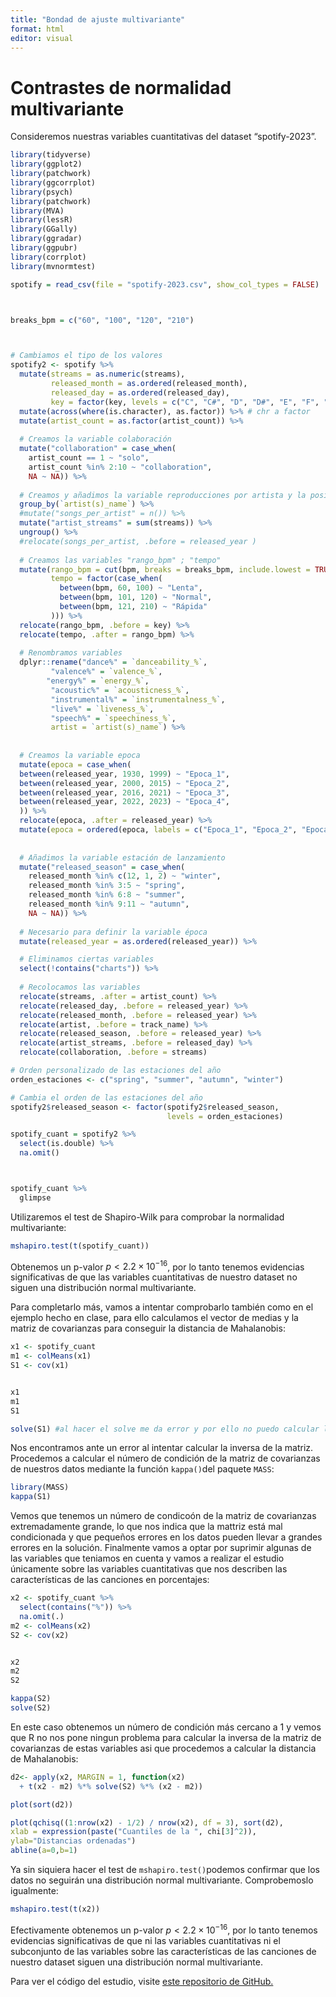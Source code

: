 ```yaml
---
title: "Bondad de ajuste multivariante"
format: html
editor: visual
---
```


# Contrastes de normalidad multivariante

Consideremos nuestras variables cuantitativas del dataset "spotify-2023".

```r
library(tidyverse)
library(ggplot2)
library(patchwork)
library(ggcorrplot)
library(psych)
library(patchwork)
library(MVA)
library(lessR)
library(GGally)
library(ggradar)
library(ggpubr)
library(corrplot)
library(mvnormtest)
```

```r
spotify = read_csv(file = "spotify-2023.csv", show_col_types = FALSE)



breaks_bpm = c("60", "100", "120", "210")



# Cambiamos el tipo de los valores
spotify2 <- spotify %>% 
  mutate(streams = as.numeric(streams),
         released_month = as.ordered(released_month),
         released_day = as.ordered(released_day),
         key = factor(key, levels = c("C", "C#", "D", "D#", "E", "F", "G", "G#", "A", "A#", "B"))) %>%
  mutate(across(where(is.character), as.factor)) %>% # chr a factor
  mutate(artist_count = as.factor(artist_count)) %>% 
  
  # Creamos la variable colaboración
  mutate("collaboration" = case_when(
    artist_count == 1 ~ "solo",
    artist_count %in% 2:10 ~ "collaboration", 
    NA ~ NA)) %>%
  
  # Creamos y añadimos la variable reproducciones por artista y la posicionamos antes de el dia de lanzamiento
  group_by(`artist(s)_name`) %>%
  #mutate("songs_per_artist" = n()) %>% 
  mutate("artist_streams" = sum(streams)) %>%
  ungroup() %>%
  #relocate(songs_per_artist, .before = released_year )
  
  # Creamos las variables "rango_bpm" ; "tempo"
  mutate(rango_bpm = cut(bpm, breaks = breaks_bpm, include.lowest = TRUE),
         tempo = factor(case_when(
           between(bpm, 60, 100) ~ "Lenta",
           between(bpm, 101, 120) ~ "Normal",
           between(bpm, 121, 210) ~ "Rápida"
         ))) %>% 
  relocate(rango_bpm, .before = key) %>% 
  relocate(tempo, .after = rango_bpm) %>% 
  
  # Renombramos variables
  dplyr::rename("dance%" = `danceability_%`,
         "valence%" = `valence_%`,
        "energy%" = `energy_%`,
         "acoustic%" = `acousticness_%`,
         "instrumental%" = `instrumentalness_%`,
         "live%" = `liveness_%`,
         "speech%" = `speechiness_%`,
         artist = `artist(s)_name`) %>% 
  
  
  # Creamos la variable epoca
  mutate(epoca = case_when(
  between(released_year, 1930, 1999) ~ "Epoca_1",
  between(released_year, 2000, 2015) ~ "Epoca_2",
  between(released_year, 2016, 2021) ~ "Epoca_3",
  between(released_year, 2022, 2023) ~ "Epoca_4",
  )) %>% 
  relocate(epoca, .after = released_year) %>% 
  mutate(epoca = ordered(epoca, labels = c("Epoca_1", "Epoca_2", "Epoca_3", "Epoca_4"))) %>% 
  
  
  # Añadimos la variable estación de lanzamiento
  mutate("released_season" = case_when(
    released_month %in% c(12, 1, 2) ~ "winter",
    released_month %in% 3:5 ~ "spring",
    released_month %in% 6:8 ~ "summer",
    released_month %in% 9:11 ~ "autumn",
    NA ~ NA)) %>% 
  
  # Necesario para definir la variable época
  mutate(released_year = as.ordered(released_year)) %>% 

  # Eliminamos ciertas variables
  select(!contains("charts")) %>% 
  
  # Recolocamos las variables
  relocate(streams, .after = artist_count) %>% 
  relocate(released_day, .before = released_year) %>% 
  relocate(released_month, .before = released_year) %>% 
  relocate(artist, .before = track_name) %>%
  relocate(released_season, .before = released_year) %>%
  relocate(artist_streams, .before = released_day) %>%
  relocate(collaboration, .before = streams)

# Orden personalizado de las estaciones del año
orden_estaciones <- c("spring", "summer", "autumn", "winter")

# Cambia el orden de las estaciones del año
spotify2$released_season <- factor(spotify2$released_season,
                                   levels = orden_estaciones)

spotify_cuant = spotify2 %>% 
  select(is.double) %>% 
  na.omit()



spotify_cuant %>% 
  glimpse

```

Utilizaremos el test de Shapiro-Wilk para comprobar la normalidad multivariante:

```r
mshapiro.test(t(spotify_cuant))
```

Obtenemos un p-valor $p < 2.2 × 10^{-16}$, por lo tanto tenemos evidencias significativas de que las variables cuantitativas de nuestro dataset no siguen una distribución normal multivariante.



Para completarlo más, vamos a intentar comprobarlo también como en el ejemplo hecho en clase, para ello calculamos el vector de medias y la matriz de covarianzas para conseguir la distancia de Mahalanobis:
```r

x1 <- spotify_cuant
m1 <- colMeans(x1)
S1 <- cov(x1)


x1
m1
S1


```

```r
solve(S1) #al hacer el solve me da error y por ello no puedo calcular la distancia siguiente
```

Nos encontramos ante un error al intentar calcular la inversa de la matriz. Procedemos a calcular el número de condición de la matriz de covarianzas de nuestros datos mediante la función `kappa()`del paquete `MASS`:

```r
library(MASS)
kappa(S1)
```

Vemos que tenemos un número de condicoón de la matriz de covarianzas extremadamente grande, lo que nos indica que la mattriz está mal condicionada y que pequeños errores en los datos pueden llevar a grandes errores en la solución. Finalmente vamos a optar por suprimir algunas de las variables que teniamos en cuenta y vamos a realizar el estudio únicamente sobre las variables cuantitativas que nos describen las características de las canciones en porcentajes:

```r

x2 <- spotify_cuant %>%
  select(contains("%")) %>%
  na.omit(.)
m2 <- colMeans(x2)
S2 <- cov(x2)


x2
m2
S2


```
```r
kappa(S2)
solve(S2)
```
En este caso obtenemos un número de condición más cercano a 1 y vemos que R no nos pone ningun problema para calcular la inversa de la matriz de covarianzas de estas variables asi que procedemos a calcular la distancia de Mahalanobis:



```r
d2<- apply(x2, MARGIN = 1, function(x2)
  + t(x2 - m2) %*% solve(S2) %*% (x2 - m2))

plot(sort(d2))
```
```r
plot(qchisq((1:nrow(x2) - 1/2) / nrow(x2), df = 3), sort(d2), 
xlab = expression(paste("Cuantiles de la ", chi[3]^2)),
ylab="Distancias ordenadas")
abline(a=0,b=1)
```
Ya sin siquiera hacer el test de `mshapiro.test()`podemos confirmar que los datos no seguirán una distribución normal multivariante. Comprobemoslo igualmente: 

```r
mshapiro.test(t(x2))
```
Efectivamente obtenemos un p-valor $p < 2.2 × 10^{-16}$, por lo tanto tenemos evidencias significativas de que ni las variables cuantitativas ni el subconjunto de las variables sobre las características de las canciones de nuestro dataset siguen una distribución normal multivariante.



Para ver el código del estudio, visite [este repositorio de GitHub.](https://github.com/AngelAlamo/Trabajo_AD)
